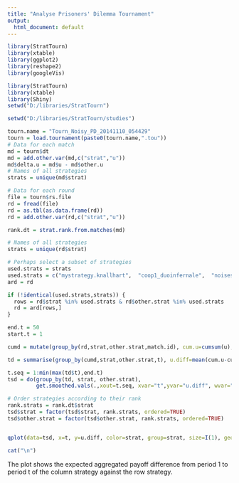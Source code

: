 ```yaml
---
title: "Analyse Prisoners' Dilemma Tournament"
output:
  html_document: default
---
```


```r
library(StratTourn)
library(xtable)
library(ggplot2)
library(reshape2)
library(googleVis)
```

```r
library(StratTourn)
library(xtable)
library(Shiny)
setwd("D:/libraries/StratTourn")

setwd("D:/libraries/StratTourn/studies")

tourn.name = "Tourn_Noisy_PD_20141110_054429"
tourn = load.tournament(paste0(tourn.name,".tou"))
# Data for each match
md = tourn$dt
md = add.other.var(md,c("strat","u"))
md$delta.u = md$u - md$other.u
# Names of all strategies
strats = unique(md$strat)

# Data for each round
file = tourn$rs.file
rd = fread(file)
rd = as.tbl(as.data.frame(rd))
rd = add.other.var(rd,c("strat","u"))

rank.dt = strat.rank.from.matches(md)

# Names of all strategies
strats = unique(rd$strat)

# Perhaps select a subset of strategies
used.strats = strats
used.strats = c("mystrategy.knallhart",  "coop1_duoinfernale",  "noisesafe.tit.for.tat", "paranoid" ,             "prof.strat", "erstertest1")
ard = rd

if (!identical(used.strats,strats)) {
  rows = rd$strat %in% used.strats & rd$other.strat %in% used.strats
  rd = ard[rows,]
}
```


```r
end.t = 50
start.t = 1
```


```r
cumd = mutate(group_by(rd,strat,other.strat,match.id), cum.u=cumsum(u), cum.other.u=cumsum(other.u))

td = summarise(group_by(cumd,strat,other.strat,t), u.diff=mean(cum.u-cum.other.u), num.obs = length(t))

t.seq = 1:min(max(td$t),end.t)
tsd = do(group_by(td, strat, other.strat),
         get.smoothed.vals(.,xout=t.seq, xvar="t",yvar="u.diff", wvar="num.obs", spar=0.2))

# Order strategies according to their rank
rank.strats = rank.dt$strat
tsd$strat = factor(tsd$strat, rank.strats, ordered=TRUE)
tsd$other.strat = factor(tsd$other.strat, rank.strats, ordered=TRUE)


qplot(data=tsd, x=t, y=u.diff, color=strat, group=strat, size=I(1), geom="line") + facet_grid(other.strat~strat) + geom_hline(yintercept=0, size=0.5, col="black",alpha=0.5)
```

```r
cat("\n")
```
The plot shows the expected aggregated payoff difference from period 1 to period t of the column strategy against the row strategy. 

